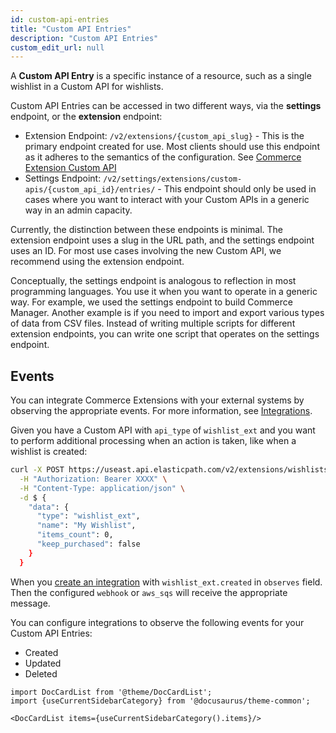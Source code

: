 ```yaml
---
id: custom-api-entries
title: "Custom API Entries"
description: "Custom API Entries"
custom_edit_url: null
---
```




A **Custom API Entry** is a specific instance of a resource, such as a single wishlist in a Custom API for wishlists.

Custom API Entries can be accessed in two different ways, via the **settings** endpoint, or the **extension** endpoint:

* Extension Endpoint: `/v2/extensions/{custom_api_slug}` - This is the primary endpoint created for use. Most clients should use this endpoint as it adheres to the semantics of the configuration. See [Commerce Extension Custom API](/docs/api/commerce-extensions/commerce-extension-custom-api)
* Settings Endpoint: `/v2/settings/extensions/custom-apis/{custom_api_id}/entries/` - This endpoint should only be used in cases where you want to interact with your Custom APIs in a generic way in an admin capacity. 

Currently, the distinction between these endpoints is minimal. The extension endpoint uses a slug in the URL path, and the settings endpoint uses an ID. For most use cases involving the new Custom API, we recommend using the extension endpoint.

Conceptually, the settings endpoint is analogous to reflection in most programming languages. You use it when you want to operate in a generic way. For example, we used the settings endpoint to build Commerce Manager. Another example is if you need to import and export various types of data from CSV files. Instead of writing multiple scripts for different extension endpoints, you can write one script that operates on the settings endpoint.

## Events

You can integrate Commerce Extensions with your external systems by observing the appropriate events. For more information, see [Integrations](/docs/api/integrations/integrations-introduction).

Given you have a Custom API with `api_type` of `wishlist_ext` and you want to perform additional processing when an action is taken, like when a wishlist is created:

```bash
curl -X POST https://useast.api.elasticpath.com/v2/extensions/wishlists \
  -H "Authorization: Bearer XXXX" \
  -H "Content-Type: application/json" \
  -d $ {
    "data": {
      "type": "wishlist_ext",
      "name": "My Wishlist",
      "items_count": 0,
      "keep_purchased": false
    }
  }
```

When you [create an integration](/docs/api/integrations/create-integration) with `wishlist_ext.created` in `observes` field.
Then the configured `webhook` or `aws_sqs` will receive the appropriate message.

You can configure integrations to observe the following events for your Custom API Entries:
* Created
* Updated
* Deleted




```mdx-code-block
import DocCardList from '@theme/DocCardList';
import {useCurrentSidebarCategory} from '@docusaurus/theme-common';

<DocCardList items={useCurrentSidebarCategory().items}/>
```
      
